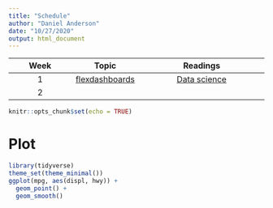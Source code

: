 ```yaml
---
title: "Schedule"
author: "Daniel Anderson"
date: "10/27/2020"
output: html_document
---
```


| Week| Topic| Readings |
|:---:| :---:|:--------:|
|  1  | [flexdashboards](slides/flex.html) | [Data science](readings/DataScienceWhitesheet_Icons.pdf)|
| 2   |      |


```r
knitr::opts_chunk$set(echo = TRUE)
```

# Plot
```r
library(tidyverse)
theme_set(theme_minimal())
ggplot(mpg, aes(displ, hwy)) +
  geom_point() +
  geom_smooth()
```